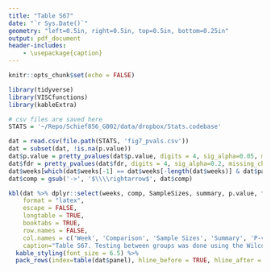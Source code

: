 ```yaml
---
title: "Table S67"
date: "`r Sys.Date()`"
geometry: "left=0.5in, right=0.5in, top=0.5in, bottom=0.25in"
output: pdf_document
header-includes:
    - \usepackage{caption}
---
```


\captionsetup[table]{labelformat=empty}


```r
knitr::opts_chunk$set(echo = FALSE)

library(tidyverse)
library(VISCfunctions)
library(kableExtra)

# csv files are saved here
STATS = '~/Repo/Schief856_G002/data/dropbox/Stats.codebase'
```


\clearpage

```r
dat = read.csv(file.path(STATS, 'fig7_pvals.csv'))
dat = subset(dat, !is.na(p.value))
dat$p.value = pretty_pvalues(dat$p.value, digits = 4, sig_alpha=0.05, missing_char='NA', background = "yellow")
dat$fdr = pretty_pvalues(dat$fdr, digits = 4, sig_alpha=0.2, missing_char='NA', background = "yellow")
dat$weeks[which(dat$weeks[-1] == dat$weeks[-length(dat$weeks)] & dat$panel[-1] == dat$panel[-length(dat$panel)]) + 1] ='\\hfill'
dat$comp = gsub('->', '$\\\\rightarrow$', dat$comp)

kbl(dat %>% dplyr::select(weeks, comp, SampleSizes, summary, p.value, fdr) %>% ungroup(),
    format = "latex",
    escape = FALSE,
    longtable = TRUE,
    booktabs = TRUE,
    row.names = FALSE,
    col.names = c('Week', 'Comparison', 'Sample Sizes', 'Summary', 'P-value', 'FDR'),
    caption="Table S67. Testing between groups was done using the Wilcoxon rank-sum test for continuous outcomes and Barnard’s exact test for the binary outcome. Summary gives group values for the median and range for continuous outcomes and counts of positive responses out of the total with response rate and 95\\% Wilson confidence interval for the binary outcome of panel E. P values less than 0.05 and Q values less than 0.2 are highlighted.") %>%
  kable_styling(font_size = 6.5) %>%
  pack_rows(index=table(dat$panel), hline_before = TRUE, hline_after = TRUE, escape=TRUE)
```
